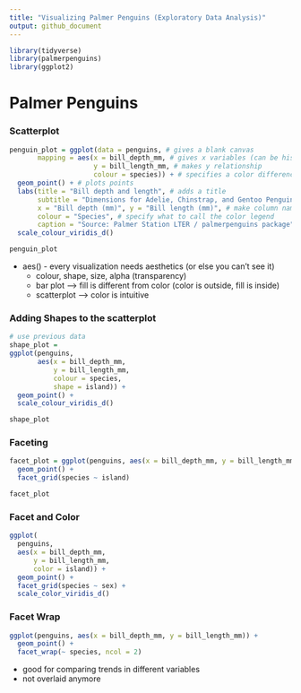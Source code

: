 ```yaml
---
title: "Visualizing Palmer Penguins (Exploratory Data Analysis)"
output: github_document
---
```


```r
library(tidyverse)
library(palmerpenguins)
library(ggplot2)
```

# Palmer Penguins

### Scatterplot

``` r
penguin_plot = ggplot(data = penguins, # gives a blank canvas
       mapping = aes(x = bill_depth_mm, # gives x variables (can be histogram)
                     y = bill_length_mm, # makes y relationship
                     colour = species)) + # specifies a color difference
  geom_point() + # plots points
  labs(title = "Bill depth and length", # adds a title
       subtitle = "Dimensions for Adelie, Chinstrap, and Gentoo Penguins",
       x = "Bill depth (mm)", y = "Bill length (mm)", # make column names logical
       colour = "Species", # specify what to call the color legend
       caption = "Source: Palmer Station LTER / palmerpenguins package") + # give some caption to make it professional
  scale_colour_viridis_d()

penguin_plot
```

- aes() - every visualization needs aesthetics (or else you can't see it)
  - colour, shape, size, alpha (transparency)
  - bar plot --> fill is different from color (color is outside, fill is inside)
  - scatterplot --> color is intuitive
  
### Adding Shapes to the scatterplot
``` r
# use previous data
shape_plot = 
ggplot(penguins,
       aes(x = bill_depth_mm, 
           y = bill_length_mm,
           colour = species,
           shape = island)) +
  geom_point() +
  scale_colour_viridis_d()

shape_plot
```

### Faceting
```r
facet_plot = ggplot(penguins, aes(x = bill_depth_mm, y = bill_length_mm)) + 
  geom_point() +
  facet_grid(species ~ island)

facet_plot
```

### Facet and Color
```r
ggplot(
  penguins, 
  aes(x = bill_depth_mm, 
      y = bill_length_mm, 
      color = island)) +
  geom_point() +
  facet_grid(species ~ sex) +
  scale_color_viridis_d()
```


### Facet Wrap
```r
ggplot(penguins, aes(x = bill_depth_mm, y = bill_length_mm)) + 
  geom_point() +
  facet_wrap(~ species, ncol = 2)
```
- good for comparing trends in different variables
- not overlaid anymore

### 





